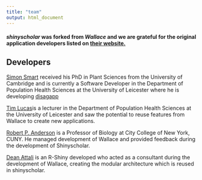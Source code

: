 ```yaml
---
title: "team"
output: html_document
---
```


#### *shinyscholar* was forked from *Wallace* and we are grateful for the original application developers listed on <a href="https://wallaceecomod.github.io/" target="_blank">their website.</a>

## Developers

<a href="https://github.com/simon-smart88" target="_blank">Simon Smart</a> received his PhD in Plant Sciences from the University of Cambridge and is currently a Software Developer in the Department of Population Health Sciences at the University of Leicester where he is developing <a href="https://simon-smart88.github.io/disagapp/" target="_blank">disagapp</a>

<a href="https://timcdlucas.github.io/" target="_blank">Tim Lucas</a>is a lecturer in the Department of Population Health Sciences at the University of Leicester and saw the potential to reuse features from Wallace to create new applications.

<a href="https://www.andersonlab.ccny.cuny.edu/" target="_blank">Robert P. Anderson</a> is a Professor of Biology at City College of New York, CUNY. He managed development of Wallace and provided feedback during the development of Shinyscholar.

<a href="https://deanattali.com/" target="_blank">Dean Attali</a> is an R-Shiny developed who acted as a consultant during the development of Wallace, creating  the modular architecture which is reused in shinyscholar.
